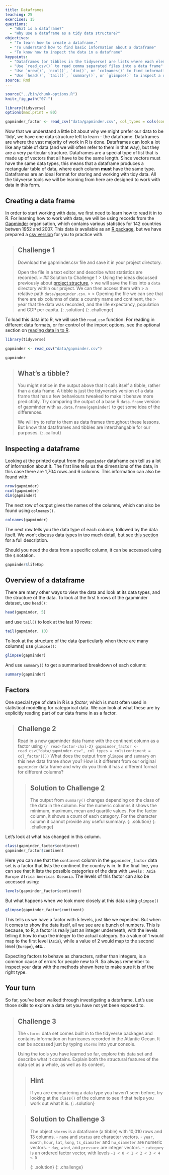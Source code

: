 ```yaml
---
title: Dataframes
teaching: 25
exercises: 15
questions:
  - "What is a dataframe?"
  - "Why use a dataframe as a tidy data structure?"
objectives:
  - "To learn how to create a dataframe."
  - "To understand how to find basic information about a dataframe"
  - "To know how to inspect the data in a dataframe"
keypoints:
  - "Dataframes (or tibbles in the tidyverse) are lists where each element is a vector of the same length"
  - "Use `read_csv()` to read comma separated files into a data frame"
  - "Use `nrow()`, `ncol()`, `dim()`, or `colnames()` to find information about a dataframe"
  - "Use `head()`, `tail()`, `summary()`, or `glimpse()` to inspect a dataframe's content"
source: Rmd
---
```


```r
source("../bin/chunk-options.R")
knitr_fig_path("07-")

library(tidyverse)
options(max.print = 80)

gapminder_factor <- read_csv("data/gapminder.csv", col_types = cols(continent = col_factor()))
```


Now that we understand a little bit about why we might prefer our data to be 'tidy', we have one data
structure left to learn - the dataframe. Dataframes are where the vast majority of work in R is done. Dataframes can look a lot like any table of data (and we will often refer to them in that way), but they are a very particular structure. Dataframes are a special type of list that is made up of vectors that all have to be the same length. Since vectors must have the same data types, this means that a dataframe produces a rectangular table of data, where each column **must** have the same type. 
Dataframes are an ideal format for storing and working with tidy data. All the tidyverse tools we will be learning from here are designed to work with data in this form.

## Creating a data frame

In order to start working with data, we first need to learn how to read it in to R. For learning how
to work with data, we will be using records from the [Gapminder](www.gapminder.org) organisation, 
which contains various statistics for 142 countries betwen 1952 and 2007. This
data *is* available as an [R package](https://cran.r-project.org/web/packages/gapminder/index.html),
but we have prepared a [csv version]({{ page.root }}{% link data/gapminder.csv %}) for you to practice with.

> ## Challenge 1
>
>  Download the gapminder.csv file and save it in your project directory.
>  
>  Open the file in a text editor and describe what statistics are recorded.
> > ## Solution to Challenge 1
> > Using the ideas discussed previously about [project structure]({{ page.root }}{% link _episodes/01-R-and-RStudio.md %}), 
> > we will save the files into a `data` directory within our project. We can then access them with 
> > a relative path `data/gapminder.csv`.
> >
> > Opening the file we can see that there are six columns of data: a country name and continent, the
> > year that the data was recorded, and the life expectancy, population and GDP per capita.
> {: .solution}
{: .challenge}

To load this data into R, we will use the `read_csv` function.
For reading in different data formats, or for control of the import options,
see the optional section on [reading data in to R]({{ page.root }}{% link _episodes/17-Additional-content---Reading-Data-In.md %}).

```r
library(tidyverse)

gapminder <- read_csv("data/gapminder.csv")

gapminder
```

> ## What's a tibble?
> You might notice in the output above that it calls itself a tibble, rather than a data frame.
> A tibble is just the tidyverse's version of a data frame that has a few behaviours tweaked to 
> make it behave more predictibly. Try comparing the output of a base R `data.frame` version of 
> gapminder with `as.data.frame(gapminder)` to get some idea of the differences.
> 
> We will try to refer to them as data frames throughout these lessons. But know that dataframes
> and tibbles are interchangable for our purposes.
{: .callout}


## Inspecting a dataframe

Looking at the printed output from the `gapminder` dataframe can tell us a lot of information about
it. The first line tells us the dimensions of the data, in this case there are 1,704 rows and 6 
columns. This information can also be found with:
```r
nrow(gapminder)
ncol(gapminder)
dim(gapminder)
```

The next row of output gives the names of the columns, which can also be found using `colnames()`.

```r
colnames(gapminder)
```

The next row tells you the data type of each column, followed by the data itself. We won't discuss 
data types in too much detail, but see [this section]({{ page.root }}{% link  _episodes/16-Additional-content---Data-types.md %}) 
for a full description.

Should you need the data from a specific column, it can be accessed using the `$` notation.

```r
gapminder$lifeExp
```

## Overview of a dataframe
There are many other ways to view the data and look at its data types, and the
structure of the data. To look at the first 5 rows of the gapminder dataset, use `head()`:

```r
head(gapminder, 5)
```

and use `tail()` to look at the last 10 rows:

```r
tail(gapminder, 10)
```

To look at the structure of the data (particularly when there are many columns) use `glimpse()`:

```r
glimpse(gapminder)
```

And use `summary()` to get a summarised breakdown of each column:

```r
summary(gapminder)
```

## Factors

One special type of data in R is a *factor*, which is most often used in statistical modelling for
categorical data. We can look at what these are by explicitly reading part of our data frame in as a
factor. 

> ## Challenge 2
> Read in a new gapminder data frame with the continent column as a factor using
> ```{r read-factor-chal-2}
> gapminder_factor <- read_csv("data/gapminder.csv", col_types = cols(continent = col_factor()))
> ```
> What does the output from `glimpse` and `summary` on this new data frame show you? How is it different from 
> our original `gapminder` data frame and why do you think it has a different format for different columns?
>
> > ## Solution to Challenge 2
> > The output from `summary()` changes depending on the class of the data in the column. For the numeric
> > columns it shows the minimum, maximum, mean and quartile values. For the factor column, it shows a count 
> > of each category. For the character column it cannot provide any useful summary.
> {: .solution}
{: .challenge}

Let's look at what has changed in this column.

```r
class(gapminder_factor$continent)
gapminder_factor$continent
```

Here you can see that the `continent` column in the `gapminder_factor` data set is a factor that 
lists the continent the country is in. In the final line, you can see that it lists the possible
categories of the data with `Levels: Asia Europe Africa Americas Oceania`. The levels of this factor can
also be accessed using:

```r
levels(gapminder_factor$continent)
```
 
But what happens when we look more closely at this data using `glimpse()`

```r
glimpse(gapminder_factor$continent)
```

This tells us we have a factor with 5 levels, just like we expected. But when it comes to 
show the data itself, all we see are a bunch of numbers. This is because, to R, a factor is really 
just an integer underneath, with the levels telling it how to map the integer to the actual category.
So a value of 1 would map to the first level (`Asia`), while a value of 2 would map to the second
level (`Europe`), **etc.**.

Expecting factors to behave as characters, rather than integers, is a common cause of errors for 
people new to R. So always remember to inspect your data with the methods shown here to make sure it
is of the right type.

## Your turn
So far, you've been walked through investigating a dataframe. Let's use those skills to explore a
data set you have not yet been exposed to. 

> ## Challenge 3
>
> The `storms` data set comes built in to the tidyverse packages and contains information on 
> hurricanes recorded in the Atlantic Ocean. It can be accessed just by typing `storms` into your
> console. 
> 
> Using the tools you have learned so far, explore this data set and describe what it contains. Explain both
> the structural features of the data set as a whole, as well as its content.
>
> > ## Hint
> > If you are encountering a data type you haven't seen before, try looking at the `class()` of the 
> > column to see if that helps you work out what it is.
> {: .solution}
>
> > ## Solution to Challenge 3
> >
> > The object `storms` is a dataframe (a tibble) with 10,010 rows and 13 columns.
> > - `name` and `status` are character vectors.
> > - `year`, `month`, `hour`, `lat`, `long`, `ts_diamater` and `hu_diameter` are numeric vectors.
> > - `day`, `wind`, and `pressure` are integer vectors.
> > - `category` is an ordered factor vector, with levels `-1 < 0 < 1 < 2 < 3 < 4 < 5`
> >
> {: .solution}
{: .challenge}
